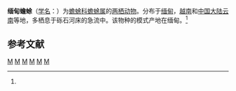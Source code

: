 {{Speciesbox 
| taxon = Bufo burmanus
| status = NT |  status_system = iucn3.1
| status_ref = <ref name=iucn>{{IUCN2010|version=2010.3| assessors = Peter Paul van Dijk, Guinevere Wogan,  Annemarie Ohler, Lu Shunqing, Yang Datong | year = 2004 | id = 54722 | title  = Bufo burmanus |downloaded = 2010-10-5}}</ref>
| authority = (Anderson, 1939)<ref name='id4890'>{{cite web| url =http://www.bioinfo.cn/db05/BjdwSpecies.php?action=view&id=4890| title =缅甸蟾蜍| work =《中国动物物种编目数据库》| publisher =中国科学院微生物研究所| author =中国科学院动物研究所| accessdate =2009-04-11| deadurl =yes| archiveurl =https://web.archive.org/web/20160305030200/http://www.bioinfo.cn/db05/BjdwSpecies.php?action=view&id=4890| archivedate =2016-03-05}}</ref>
}}

'''缅甸蟾蜍'''（[[学名|学名]]：{{lang|la|''Bufo burmanus''}}）为[[蟾蜍科|蟾蜍科]][[蟾蜍属|蟾蜍属]]的[[两栖动物|两栖动物]]。分布于[[缅甸|缅甸]]，[[越南|越南]]和[[中国大陆|中国大陆]][[云南|云南]]等地，多栖息于砾石河床的急流中。该物种的模式产地在缅甸。<ref name='id4890'/>

== 参考文献 ==
{{reflist}}

{{Wikispecies|Bufo burmanus}}
{{Taxonbar|from=Q935533}}

[[Category:蟾蜍属|M]]
[[Category:1939年描述的動物|M]]
[[Category:中国两栖动物|M]]
[[Category:云南动物|M]]
[[Category:越南動物|M]]
[[Category:緬甸動物|M]]

{{amphibian-stub}}
